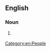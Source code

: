 ==English==

===Noun===
{{en-noun|head=[[crow]] [[eater]]}}
# {{label|en|Australia}} {{alternative form of|croweater|lang=en}}
[[Category:en:People]]